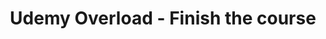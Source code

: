 ---
title: Udemy Overload - Finish the course
slug: udemy-overload
datae: 2021-05-07
featureImage: background.jpg
excerpt: Oh wow, Udemy has a sale!  All courses are $9.95.  I'm pick up a couple of them.  We've all been there.
---